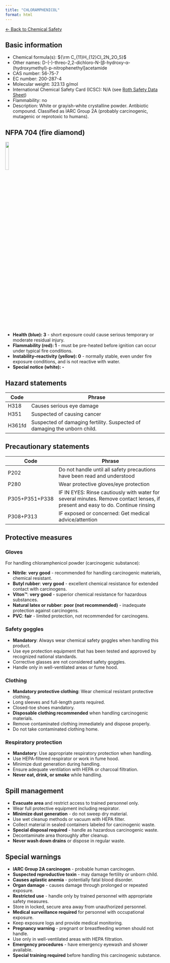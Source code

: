 ```yaml
---
title: "CHLORAMPHENICOL"
format: html
---
```


[← Back to Chemical Safety](../chemical-safety.qmd)

## Basic information
- Chemical formula(s): ${\rm C_{11}H_{12}Cl_2N_2O_5}$
- Other names: D-(-)-threo-2,2-dichloro-N-[β-hydroxy-α-(hydroxymethyl)-p-nitrophenethyl]acetamide
- CAS number: 56-75-7
- EC number: 200-287-4
- Molecular weight: 323.13 g/mol
- International Chemical Safety Card (ICSC): N/A (see [Roth Safety Data Sheet](https://www.carlroth.com/medias/SDB-3886-MT-EN.pdf?context=bWFzdGVyfHNlY3VyaXR5RGF0YXNoZWV0c3wyNjY4NDJ8YXBwbGljYXRpb24vcGRmfGFEVmhMMmhpTUM4NU1UZ3lNalk0TXpVNE5qZzJMMU5FUWw4ek9EZzJYMDFVWDBWT0xuQmtaZ3xjNGFhNmI2MDE1ZGNkNWQ2MGQ1MDU4MzM3MzAzN2U3NWIzZjY2NzU1Njg1NTA1NzUyMTc2NWE0NzM4ZTg2YTNk)) 
- Flammability: no
- Description: White or grayish-white crystalline powder. Antibiotic compound. Classified as IARC Group 2A (probably carcinogenic, mutagenic or reprotoxic to humans).

## NFPA 704 (fire diamond)

![](../media/nfpa704/310.png){width=15% fig-align="center"}

- **Health (blue): 3** - short exposure could cause serious temporary or moderate residual injury.
- **Flammability (red): 1** - must be pre-heated before ignition can occur under typical fire conditions.
- **Instability–reactivity (yellow): 0** - normally stable, even under fire exposure conditions, and is not reactive with water.
- **Special notice (white): -**

## Hazard statements
| Code   | Phrase                                                                   |
| ------ | ------------------------------------------------------------------------ |
| H318   | Causes serious eye damage                                                |
| H351   | Suspected of causing cancer                                              |
| H361fd | Suspected of damaging fertility. Suspected of damaging the unborn child. |

## Precautionary statements
| Code           | Phrase                                                                                                                         |
| -------------- | ------------------------------------------------------------------------------------------------------------------------------ |
| P202           | Do not handle until all safety precautions have been read and understood |
| P280           | Wear protective gloves/eye protection |
| P305+P351+P338 | IF IN EYES: Rinse cautiously with water for several minutes. Remove contact lenses, if present and easy to do. Continue rinsing |
| P308+P313      | IF exposed or concerned: Get medical advice/attention |

## Protective measures

### Gloves
For handling chloramphenicol powder (carcinogenic substance):

- **Nitrile**: **very good** - recommended for handling carcinogenic materials, chemical resistant.
- **Butyl rubber**: **very good** - excellent chemical resistance for extended contact with carcinogens.
- **Viton™**: **very good** - superior chemical resistance for hazardous substances.
- **Natural latex or rubber**: **poor (not recommended)** - inadequate protection against carcinogens.
- **PVC**: **fair** - limited protection, not recommended for carcinogens.

### Safety goggles
- **Mandatory**: Always wear chemical safety goggles when handling this product.
- Use eye protection equipment that has been tested and approved by recognized national standards.
- Corrective glasses are not considered safety goggles.
- Handle only in well-ventilated areas or fume hood.

### Clothing
- **Mandatory protective clothing**: Wear chemical resistant protective clothing.
- Long sleeves and full-length pants required.
- Closed-toe shoes mandatory.
- **Disposable clothing recommended** when handling carcinogenic materials.
- Remove contaminated clothing immediately and dispose properly.
- Do not take contaminated clothing home.

### Respiratory protection
- **Mandatory**: Use appropriate respiratory protection when handling.
- Use HEPA-filtered respirator or work in fume hood.
- Minimize dust generation during handling.
- Ensure adequate ventilation with HEPA or charcoal filtration.
- **Never eat, drink, or smoke** while handling.

## Spill management
- **Evacuate area** and restrict access to trained personnel only.
- Wear full protective equipment including respirator.
- **Minimize dust generation** - do not sweep dry material.
- Use wet cleanup methods or vacuum with HEPA filter.
- Collect material in sealed containers labeled for carcinogenic waste.
- **Special disposal required** - handle as hazardous carcinogenic waste.
- Decontaminate area thoroughly after cleanup.
- **Never wash down drains** or dispose in regular waste.

## Special warnings
- **IARC Group 2A carcinogen** - probable human carcinogen.
- **Suspected reproductive toxin** - may damage fertility or unborn child.
- **Causes aplastic anemia** - potentially fatal blood disorder.
- **Organ damage** - causes damage through prolonged or repeated exposure.
- **Restricted use** - handle only by trained personnel with appropriate safety measures.
- Store in locked, secure area away from unauthorized personnel.
- **Medical surveillance required** for personnel with occupational exposure.
- Keep exposure logs and provide medical monitoring.
- **Pregnancy warning** - pregnant or breastfeeding women should not handle.
- Use only in well-ventilated areas with HEPA filtration.
- **Emergency procedures** - have emergency eyewash and shower available.
- **Special training required** before handling this carcinogenic substance.